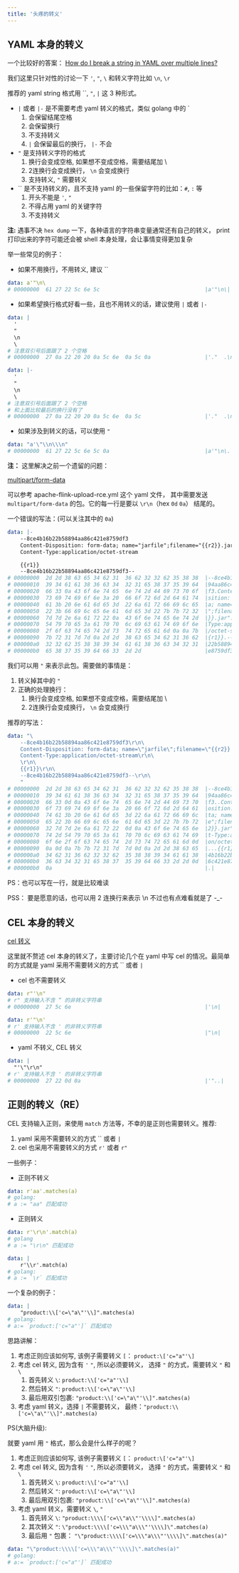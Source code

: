 ```yaml
---
title: '头疼的转义'
---
```


## YAML 本身的转义

一个比较好的答案： [How do I break a string in YAML over multiple lines?](https://stackoverflow.com/questions/3790454/how-do-i-break-a-string-in-yaml-over-multiple-lines/21699210)

我们这里只针对性的讨论一下 `'`, `"`, `\` 和转义字符比如 `\n`, `\r`

推荐的 yaml string 格式用 ``, `"`, `|` 这 3 种形式。

- `|` 或者 `|-` 是不需要考虑 yaml 转义的格式，类似 golang 中的 `
    1. 会保留结尾空格
    2. 会保留换行
    3. 不支持转义
    4. `|` 会保留最后的换行， `|-` 不会
- `"` 是支持转义字符的格式
    1. 换行会变成空格, 如果想不变成空格，需要结尾加 \
    2. 2连换行会变成换行， `\n` 会变成换行
    3. 支持转义, `"` 需要转义
- `` 是不支持转义的，且不支持 yaml 的一些保留字符的比如：`#`, `:` 等
    1. 开头不能是 `'`, `"`
    2. 不得占用 yaml 的关键字符
    3. 不支持转义

**注:** 遇事不决 `hex dump` 一下，各种语言的字符串变量通常还有自己的转义， print 打印出来的字符可能还会被 shell 本身处理，会让事情变得更加复杂

举一些常见的例子：

- 如果不用换行，不用转义, 建议 ``

```yaml
data: a'"\n\
# 00000000  61 27 22 5c 6e 5c                                 |a'"\n\|
```

- 如果希望换行格式好看一些，且也不用转义的话，建议使用 `|` 或者 `|-`

```yaml
data: |
  '
  "
  \n
  \
# 注意双引号后面跟了 2 个空格
# 00000000  27 0a 22 20 20 0a 5c 6e  0a 5c 0a                 |'."  .\n.\.|
```

```yaml
data: |-
  '
  "
  \n
  \
# 注意双引号后面跟了 2 个空格
# 和上面比较最后的换行没有了
# 00000000  27 0a 22 20 20 0a 5c 6e  0a 5c                    |'."  .\n.\|
```

- 如果涉及到转义的话，可以使用 `"`

```yaml
data: "a'\"\\n\\\n"
# 00000000  61 27 22 5c 6e 5c 0a                              |a'"\n\.|
```

**注：** 这里解决之前一个遗留的问题：

[multipart/form-data](https://github.com/chaitin/xray/issues/1493#issuecomment-968690547)

可以参考 apache-flink-upload-rce.yml 这个 yaml 文件， 其中需要发送 `multipart/form-data` 的包。它的每一行是要以 `\r\n`（hex `0d` `0a`） 结尾的。

一个错误的写法：(可以关注其中的 `0a`)

```yaml
data: |-
    --8ce4b16b22b58894aa86c421e8759df3
    Content-Disposition: form-data; name="jarfile";filename="{{r2}}.jar"
    Content-Type:application/octet-stream

    {{r1}}
    --8ce4b16b22b58894aa86c421e8759df3--
# 00000000  2d 2d 38 63 65 34 62 31  36 62 32 32 62 35 38 38  |--8ce4b16b22b588|
# 00000010  39 34 61 61 38 36 63 34  32 31 65 38 37 35 39 64  |94aa86c421e8759d|
# 00000020  66 33 0a 43 6f 6e 74 65  6e 74 2d 44 69 73 70 6f  |f3.Content-Dispo|
# 00000030  73 69 74 69 6f 6e 3a 20  66 6f 72 6d 2d 64 61 74  |sition: form-dat|
# 00000040  61 3b 20 6e 61 6d 65 3d  22 6a 61 72 66 69 6c 65  |a; name="jarfile|
# 00000050  22 3b 66 69 6c 65 6e 61  6d 65 3d 22 7b 7b 72 32  |";filename="{{r2|
# 00000060  7d 7d 2e 6a 61 72 22 0a  43 6f 6e 74 65 6e 74 2d  |}}.jar".Content-|
# 00000070  54 79 70 65 3a 61 70 70  6c 69 63 61 74 69 6f 6e  |Type:application|
# 00000080  2f 6f 63 74 65 74 2d 73  74 72 65 61 6d 0a 0a 7b  |/octet-stream..{|
# 00000090  7b 72 31 7d 7d 0a 2d 2d  38 63 65 34 62 31 36 62  |{r1}}.--8ce4b16b|
# 000000a0  32 32 62 35 38 38 39 34  61 61 38 36 63 34 32 31  |22b58894aa86c421|
# 000000b0  65 38 37 35 39 64 66 33  2d 2d                    |e8759df3--|
```

我们可以用 `"` 来表示此包。需要做的事情是：

1. 转义掉其中的 `"`
2. 正确的处理换行：
    1. 换行会变成空格, 如果想不变成空格，需要结尾加 \
    2. 2连换行会变成换行， `\n` 会变成换行

推荐的写法：

```yaml
data: "\
    --8ce4b16b22b58894aa86c421e8759df3\r\n\
    Content-Disposition: form-data; name=\"jarfile\";filename=\"{{r2}}.jar\"\r\n\
    Content-Type:application/octet-stream\r\n\
    \r\n\
    {{r1}}\r\n\
    --8ce4b16b22b58894aa86c421e8759df3--\r\n\
    "
# 00000000  2d 2d 38 63 65 34 62 31  36 62 32 32 62 35 38 38  |--8ce4b16b22b588|
# 00000010  39 34 61 61 38 36 63 34  32 31 65 38 37 35 39 64  |94aa86c421e8759d|
# 00000020  66 33 0d 0a 43 6f 6e 74  65 6e 74 2d 44 69 73 70  |f3..Content-Disp|
# 00000030  6f 73 69 74 69 6f 6e 3a  20 66 6f 72 6d 2d 64 61  |osition: form-da|
# 00000040  74 61 3b 20 6e 61 6d 65  3d 22 6a 61 72 66 69 6c  |ta; name="jarfil|
# 00000050  65 22 3b 66 69 6c 65 6e  61 6d 65 3d 22 7b 7b 72  |e";filename="{{r|
# 00000060  32 7d 7d 2e 6a 61 72 22  0d 0a 43 6f 6e 74 65 6e  |2}}.jar"..Conten|
# 00000070  74 2d 54 79 70 65 3a 61  70 70 6c 69 63 61 74 69  |t-Type:applicati|
# 00000080  6f 6e 2f 6f 63 74 65 74  2d 73 74 72 65 61 6d 0d  |on/octet-stream.|
# 00000090  0a 0d 0a 7b 7b 72 31 7d  7d 0d 0a 2d 2d 38 63 65  |...{{r1}}..--8ce|
# 000000a0  34 62 31 36 62 32 32 62  35 38 38 39 34 61 61 38  |4b16b22b58894aa8|
# 000000b0  36 63 34 32 31 65 38 37  35 39 64 66 33 2d 2d 0d  |6c421e8759df3--.|
# 000000b0  0a                                                |.|
```

PS：也可以写在一行，就是比较难读

PSS： 要是愿意的话，也可以用 2 连换行来表示 \n 不过也有点难看就是了 -_-

## CEL 本身的转义

[cel 转义](https://github.com/google/cel-spec/blob/master/doc/langdef.md#string-and-bytes-values)

这里就不赘述 cel 本身的转义了，主要讨论几个在 yaml 中写 cel 的情况。最简单的方式就是 yaml 采用不需要转义的方式 `` 或者 `|`

- cel 也不需要转义

```yaml
data: r"'\n"
# r" 支持输入不含 “ 的非转义字符串
# 00000000  27 5c 6e                                          |'\n|
```

```yaml
data: r'"\n'
# r' 支持输入不含 ' 的非转义字符串
# 00000000  22 5c 6e                                          |"\n|
```

- yaml 不转义, CEL 转义

```yaml
data: |
  "'\"\r\n"
# r' 支持输入不含 ' 的非转义字符串
# 00000000  27 22 0d 0a                                       |'"..|
```

## 正则的转义（RE）

CEL 支持输入正则，来使用 `match` 方法等，不幸的是正则也需要转义。推荐:

1. yaml 采用不需要转义的方式 `` 或者 `|`
2. cel 也采用不需要转义的方式 `r'` 或者 `r"`

一些例子：

- 正则不转义

```yaml
data: r'aa'.matches(a)
# golang:
# a := "aa" 匹配成功
```

- 正则转义

```yaml
data: r'\r\n'.match(a)
# golang
# a := "\r\n" 匹配成功
```

```yaml
data: |
    r'\\r'.match(a)
# golang:
# a := `\r` 匹配成功
```

一个复杂的例子：

```yaml
data: |
    "product:\\['c=\"a\"'\\]".matches(a)
# golang:
# a:= `product:['c="a"']` 匹配成功
```

思路讲解：

1. 考虑正则应该如何写, 该例子需要转义 `[`： `product:\['c="a"'\]`
2. 考虑 cel 转义, 因为含有 `'` `"`, 所以必须要转义， 选择 `"` 的方式，需要转义 `"` 和 `\`
    1. 首先转义 `\`: `product:\\['c="a"'\\]`
    2. 然后转义 `"`: `product:\\['c=\"a\"'\\]`
    3. 最后用双引包裹: `"product:\\['c=\"a\"'\\]".matches(a)`
3. 考虑 yaml 转义，选择 `|` 不需要转义， 最终：`"product:\\['c=\"a\"'\\]".matches(a)`

PS(大脑升级):

就要 yaml 用 `"` 格式，那么会是什么样子的呢？

1. 考虑正则应该如何写, 该例子需要转义 `[`： `product:\['c="a"'\]`
2. 考虑 cel 转义, 因为含有 `'` `"`, 所以必须要转义， 选择 `"` 的方式，需要转义 `"` 和 `\`
    1. 首先转义 `\`: `product:\\['c="a"'\\]`
    2. 然后转义 `"`: `product:\\['c=\"a\"'\\]`
    3. 最后用双引包裹: `"product:\\['c=\"a\"'\\]".matches(a)`
3. 考虑 yaml 转义，需要转义 `\`, `"`
    1. 首先转义 `\`: `"product:\\\\['c=\\"a\\"'\\\\]".matches(a)`
    2. 其次转义 `"`: `\"product:\\\\['c=\\\"a\\\"'\\\\]\".matches(a)`
    3. 最后用 `"` 包裹： `"\"product:\\\\['c=\\\"a\\\"'\\\\]\".matches(a)"`

```yaml
data: "\"product:\\\\['c=\\\"a\\\"'\\\\]\".matches(a)"
# golang:
# a:= `product:['c="a"']` 匹配成功
```

